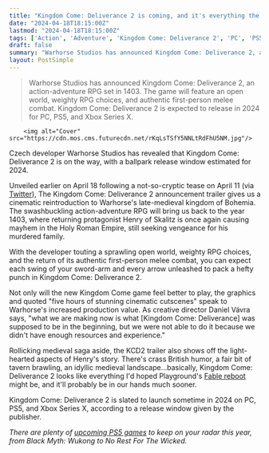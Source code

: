 ```yaml
---
title: "Kingdom Come: Deliverance 2 is coming, and it's everything the first RPG 'was supposed to be in the beginning'"
date: "2024-04-18T18:15:00Z"
lastmod: "2024-04-18T18:15:00Z"
tags: ['Action', 'Adventure', 'Kingdom Come: Deliverance 2', 'PC', 'PS5', 'RPG', 'Warhorse Studios', 'Xbox Series X']
draft: false
summary: "Warhorse Studios has announced Kingdom Come: Deliverance 2, an action-adventure RPG set in 1403. The game will feature an open world, weighty RPG choices, and authentic first-person melee combat. Kingdom Come: Deliverance 2 is expected to release in 2024 for PC, PS5, and Xbox Series X."
layout: PostSimple
---
```

> Warhorse Studios has announced Kingdom Come: Deliverance 2, an action-adventure RPG set in 1403. The game will feature an open world, weighty RPG choices, and authentic first-person melee combat. Kingdom Come: Deliverance 2 is expected to release in 2024 for PC, PS5, and Xbox Series X.


        <img alt="Cover" src="https://cdn.mos.cms.futurecdn.net/rKqLsTSfY5NNLtRdFhU5NM.jpg"/>
        
Czech developer Warhorse Studios has revealed that Kingdom Come: Deliverance 2 is on the way, with a ballpark release window estimated for 2024.

Unveiled earlier on April 18 following a not-so-cryptic tease on April 11 (via [Twitter](https://twitter.com/WarhorseStudios/status/1778498252104740955)), The Kingdom Come: Deliverance 2 announcement trailer gives us a cinematic reintroduction to Warhorse's late-medieval kingdom of Bohemia. The swashbuckling action-adventure RPG will bring us back to the year 1403, where returning protagonist Henry of Skalitz is once again causing mayhem in the Holy Roman Empire, still seeking vengeance for his murdered family. 

With the developer touting a sprawling open world, weighty RPG choices, and the return of its authentic first-person melee combat, you can expect each swing of your sword-arm and every arrow unleashed to pack a hefty punch in Kingdom Come: Deliverance 2. 

Not only will the new Kingdom Come game feel better to play, the graphics and quoted "five hours of stunning cinematic cutscenes" speak to Warhorse's increased production value. As creative director Daniel Vávra says, "what we are making now is what [Kingdom Come: Deliverance] was supposed to be in the beginning, but we were not able to do it because we didn't have enough resources and experience."

Rollicking medieval saga aside, the KCD2 trailer also shows off the light-hearted aspects of Henry's story. There's crass British humor, a fair bit of tavern brawling, an idyllic medieval landscape...basically, Kingdom Come: Deliverance 2 looks like everything I'd hoped Playground's [Fable reboot](https://www.gamesradar.com/fable-4-release-date-news-rumours/) might be, and it'll probably be in our hands much sooner.

Kingdom Come: Deliverance 2 is slated to launch sometime in 2024 on PC, PS5, and Xbox Series X, according to a release window given by the publisher.

*There are plenty of *[<em>upcoming PS5 games</em>](https://www.gamesradar.com/upcoming-ps5-games/)* to keep on your radar this year, from Black Myth: Wukong to No Rest For The Wicked.*
        
